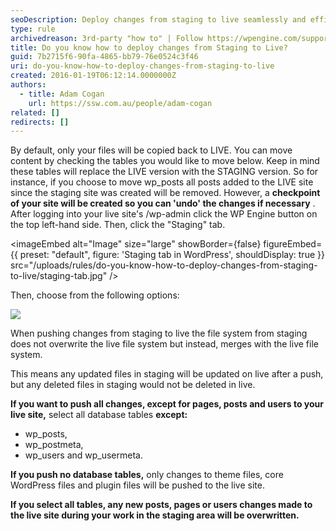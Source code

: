 ```yaml
---
seoDescription: Deploy changes from staging to live seamlessly and efficiently, merging updated files while preserving deleted ones.
type: rule
archivedreason: 3rd-party "how to" | Follow https://wpengine.com/support/copy-site/ for details
title: Do you know how to deploy changes from Staging to Live?
guid: 7b2715f6-90fa-4865-bb79-76e0524c3f46
uri: do-you-know-how-to-deploy-changes-from-staging-to-live
created: 2016-01-19T06:12:14.0000000Z
authors:
  - title: Adam Cogan
    url: https://ssw.com.au/people/adam-cogan
related: []
redirects: []
---
```


By default, only your files will be copied back to LIVE. You can move content by checking the tables you would like to move below. Keep in mind these tables will replace the LIVE version with the STAGING version. So for instance, if you choose to move wp_posts all posts added to the LIVE site since the staging site was created will be removed. However, a **checkpoint of your site will be created so you can 'undo' the changes if necessary** .
After logging into your live site's /wp-admin click the WP Engine button on the top left-hand side. Then, click the "Staging" tab.


<imageEmbed
  alt="Image"
  size="large"
  showBorder={false}
  figureEmbed={{
    preset: "default",
    figure: 'Staging tab in WordPress',
    shouldDisplay: true
  }}
  src="/uploads/rules/do-you-know-how-to-deploy-changes-from-staging-to-live/staging-tab.jpg"
/>

Then, choose from the following options:

![](wp-tables.png)

When pushing changes from staging to live the file system from staging does not overwrite the live file system but instead, merges with the live file system.

This means any updated files in staging will be updated on live after a push, but any deleted files in staging would not be deleted in live.

**If you want to push all changes, except for pages, posts and users to your live site,** select all database tables **except:**

- wp_posts,
- wp_postmeta,
- wp_users and wp_usermeta.

**If you push no database tables,** only changes to theme files, core WordPress files and plugin files will be pushed to the live site.

**If you select all tables, any new posts, pages or users changes made to the live site during your work in the staging area will be overwritten.**